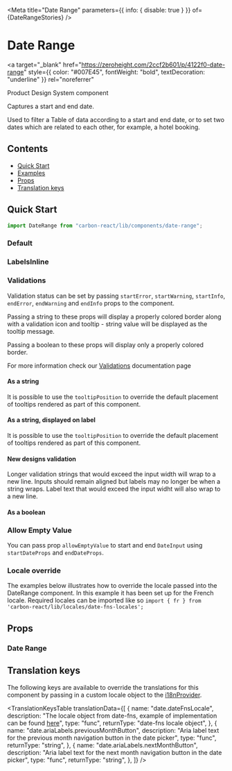 

<Meta
  title="Date Range"
  parameters={{ info: { disable: true } }}
  of={DateRangeStories}
/>

# Date Range

<a
  target="_blank"
  href="https://zeroheight.com/2ccf2b601/p/4122f0-date-range"
  style={{ color: "#007E45", fontWeight: "bold", textDecoration: "underline" }}
  rel="noreferrer"
>
  Product Design System component
</a>

Captures a start and end date.

Used to filter a Table of data according to a start and end date, or to set two dates which are related to each other, for example, a hotel booking.

## Contents

- [Quick Start](#quick-start)
- [Examples](#examples)
- [Props](#props)
- [Translation keys](#translation-keys)

## Quick Start

```javascript
import DateRange from "carbon-react/lib/components/date-range";
```

### Default

<Canvas of={DateRangeStories.DefaultStory} />

### LabelsInline

<Canvas of={DateRangeStories.LabelsInline} />

### Validations

Validation status can be set by passing `startError`, `startWarning`, `startInfo`, `endError`, `endWarning` and `endInfo` props to the component.

Passing a string to these props will display a properly colored border along with a validation icon and tooltip - string value will be displayed as the tooltip message.

Passing a boolean to these props will display only a properly colored border.

For more information check our [Validations](?path=/docs/documentation-validations--page "Validations") documentation page

#### As a string

<Canvas
  of={DateRangeStories.ValidationsStringComponent}
/>

It is possible to use the `tooltipPosition` to override the default placement of tooltips rendered as part of this component.

<Canvas
  of={DateRangeStories.ValidationsStringWithTooltipPositionOverriddenComponent}
/>

#### As a string, displayed on label

<Canvas
  of={DateRangeStories.ValidationsStringLabel}
/>

It is possible to use the `tooltipPosition` to override the default placement of tooltips rendered as part of this component.

<Canvas
  of={DateRangeStories.ValidationsStringWithTooltipPositionOverriddenLabel}
/>

#### New designs validation

Longer validation strings that would exceed the input width will wrap to a new line. Inputs
should remain aligned but labels may no longer be when a string wraps. Label text that would
exceed the input widht will also wrap to a new line.

<Canvas
  of={DateRangeStories.ValidationsStringNewDesign}
/>

#### As a boolean

<Canvas of={DateRangeStories.ValidationsBoolean} />

### Allow Empty Value

You can pass prop `allowEmptyValue` to start and end `DateInput` using `startDateProps` and `endDateProps`.

<Canvas of={DateRangeStories.AllowEmptyValue} />

### Locale override

The examples below illustrates how to override the locale passed into the DateRange component. In this example it has been set up for
the French locale. Required locales can be imported like so `import { fr } from 'carbon-react/lib/locales/date-fns-locales';`

<Canvas
  of={DateRangeStories.LocaleOverrideExampleImplementation}
/>

## Props

### Date Range

<ArgTypes of={DateRangeStories} />

## Translation keys

The following keys are available to override the translations for this component by passing in a custom locale object to the
[i18nProvider](https://carbon.sage.com/?path=/story/documentation-i18n--page).

<TranslationKeysTable
  translationData={[
    {
      name: "date.dateFnsLocale",
      description:
        "The locale object from date-fns, example of implementation can be found [here](#locale-override)",
      type: "func",
      returnType: "date-fns locale object",
    },
    {
      name: "date.ariaLabels.previousMonthButton",
      description:
        "Aria label text for the previous month navigation button in the date picker",
      type: "func",
      returnType: "string",
    },
    {
      name: "date.ariaLabels.nextMonthButton",
      description:
        "Aria label text for the next month navigation button in the date picker",
      type: "func",
      returnType: "string",
    },
  ]}
/>
